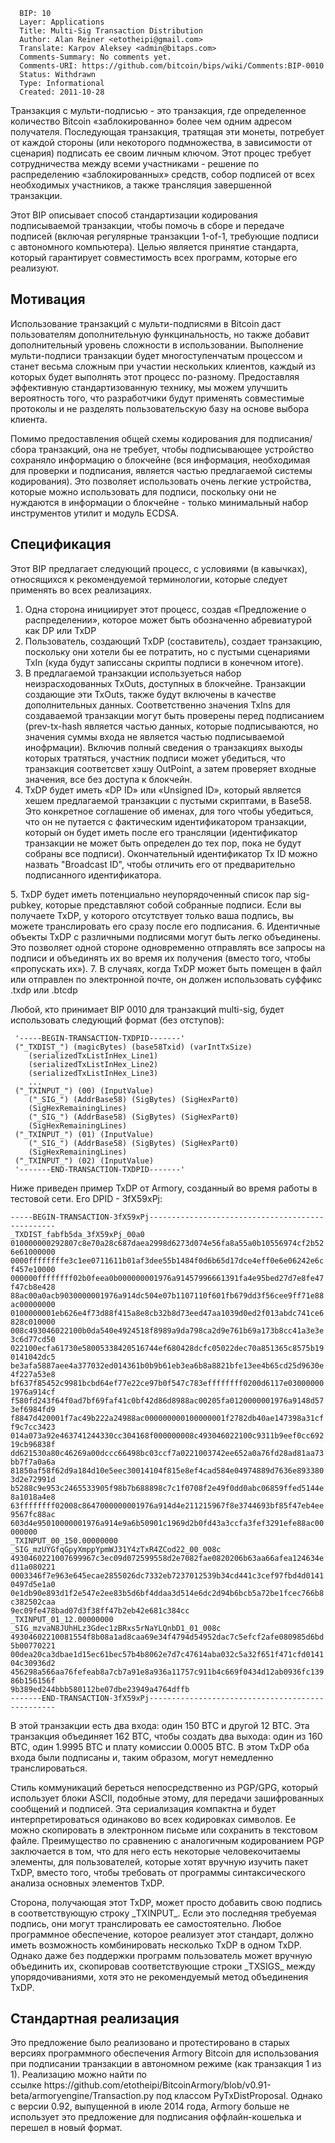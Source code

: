 <pre>
  BIP: 10
  Layer: Applications
  Title: Multi-Sig Transaction Distribution
  Author: Alan Reiner <etotheipi@gmail.com>
  Translate: Karpov Aleksey <admin@bitaps.com>
  Comments-Summary: No comments yet.
  Comments-URI: https://github.com/bitcoin/bips/wiki/Comments:BIP-0010
  Status: Withdrawn
  Type: Informational
  Created: 2011-10-28
</pre>

Транзакция с мульти-подписью - это транзакция, где определенное количество Bitcoin «заблокированно» более чем одним адресом получателя. Последующая транзакция, тратящая эти монеты, потребует от каждой стороны (или некоторого подмножества, в зависимости от сценария) подписать ее своим личным ключом. Этот процес требует сотрудничества между всеми участниками - решение по  распределению «заблокированных» средств, собор подписей от всех необходимых участников, а также трансляция завершенной транзакции.

Этот BIP описывает способ стандартизации кодирования подписываемой транзакции, чтобы помочь в сборе и передаче подписей (включая регулярные транзакции 1-of-1, требующие подписи с автономного компьютера). Целью является принятие стандарта, который гарантирует совместимость всех программ, которые его реализуют.

==Мотивация==

Использование транзакций с мульти-подписями в Bitcoin даст пользователям дополнительную функцинальность, но также добавит дополнительный уровень сложности в использовании. Выполнение мульти-подписи транзакции будет многоступенчатым процессом и
станет весьма сложным при участии нескольких клиентов, каждый из которых будет выполнять этот процесс по-разному. Предоставляя эффективную стандартизованную технику, мы можем улучшить вероятность того, что разработчики будут применять совместимые протоколы и не разделять пользовательскую базу на основе выбора клиента.

Помимо предоставления общей схемы кодирования для подписания/сбора транзакций, она не требует, чтобы подписывающее устройство сохраняло информацию о блокчейне (вся информация, необходимая для проверки и подписания, является частью предлагаемой системы кодирования). Это позволяет использовать очень легкие устройства, которые можно использовать для подписи, поскольку они не
нуждаются в информации о блокчейне - только минимальный набор инструментов утилит и модуль ECDSA. 

==Спецификация==

Этот BIP предлагает следующий процесс, с условиями (в кавычках), относящихся к рекомендуемой терминологии, которые следует применять во всех реализациях.

#  Одна сторона инициирует этот процесс, создав «Предложение о распределении», которое может быть обозначенно абревиатурой как DP или TxDP
#  Пользователь, создающий TxDP (составитель), создает транзакцию,  поскольку они хотели бы ее потратить, но с пустыми сценариями TxIn (куда будут записсаны скрипты подписи в конечном итоге).
#  В предлагаемой транзакции используеться набор неизрасходованных TxOuts, доступных в блокчейне. Транзакции создающие эти TxOuts, также будут включены в качестве дополнительных данных. Соответственно значения TxIns для создаваемой транзакции могут быть проверены перед подписанием (prev-tx-hash является частью данных, которые подписываются, но значения суммы входа не является частью подписываемой инофрмации). Включив полный сведения о транзакциях выходы которых тратяться, участник подписи может убедиться, что транзакция соответсвет хэшу OutPoint, а затем проверяет входные значения, все без доступа к блокчейн.
# TxDP будет иметь «DP ID» или «Unsigned ID», который является хешем предлагаемой транзакции с пустыми скриптами, в Base58. Это конкретное соглашение об именах, для того чтобы убедиться, что он не путается с фактическим идентификатором транзакции, который он будет иметь после его трансляции (идентификатор транзакции не может быть определен до тех пор, пока не будут собраны все подписи). Окончательный идентификатор Tx ID можно назвать "Broadcast ID", чтобы отличить его от предварительно подписанного идентификатора.
5. TxDP будет иметь потенциально неупорядоченный список пар sig-pubkey, которые представляют собой собранные подписи. Если вы получаете TxDP, у которого отсутствует только ваша подпись, вы можете транслировать его сразу после его подписания.
6. Идентичные объекты TxDP с различными подписями могут быть легко объединены. Это позволяет одной стороне одновременно отправлять все запросы на подписи и объединять их во время их получения (вместо того, чтобы «пропускать их»).
7. В случаях, когда TxDP может быть помещен в файл или отправлен по электронной почте, он должен использовать суффикс .txdp или .btcdp

Любой, кто принимает BIP 0010 для транзакций multi-sig, будет использовать следующий формат (без отступов):

<pre>
 '-----BEGIN-TRANSACTION-TXDPID-------'
 ("_TXDIST_") (magicBytes) (base58Txid) (varIntTxSize)
    (serializedTxListInHex_Line1)
    (serializedTxListInHex_Line2)
    (serializedTxListInHex_Line3)
    ...
 ("_TXINPUT_") (00) (InputValue)
    ("_SIG_") (AddrBase58) (SigBytes) (SigHexPart0)
    (SigHexRemainingLines)
    ("_SIG_") (AddrBase58) (SigBytes) (SigHexPart0)
    (SigHexRemainingLines)
 ("_TXINPUT_") (01) (InputValue)
    ("_SIG_") (AddrBase58) (SigBytes) (SigHexPart0)
    (SigHexRemainingLines)
 ("_TXINPUT_") (02) (InputValue)
 '-------END-TRANSACTION-TXDPID-------'
</pre>

Ниже приведен пример TxDP от Armory, созданный во время работы в тестовой сети. Его DPID - 3fX59xPj:

</pre>
 -----BEGIN-TRANSACTION-3fX59xPj-------------------------------------------------
 _TXDIST_fabfb5da_3fX59xPj_00a0
 010000000292807c8e70a28c687daea2998d6273d074e56fa8a55a0b10556974cf2b526e61000000
 0000ffffffffe3c1ee0711611b01af3dee55b1484f0d6b65d17dce4eff0e6e06242e6cf457e10000
 000000ffffffff02b0feea0b000000001976a91457996661391fa4e95bed27d7e8fe47f47cb8e428
 88ac00a0acb9030000001976a914dc504e07b1107110f601fb679dd3f56cee9ff71e88ac00000000
 0100000001eb626e4f73d88f415a8e8cb32b8d73eed47aa1039d0ed2f013abdc741ce6828c010000
 008c493046022100b0da540e4924518f8989a9da798ca2d9e761b69a173b8cc41a3e3e3c6d77cd50
 022100ecfa61730e58005338420516744ef680428dcfc05022dec70a851365c8575b190141042dc5
 be3afa5887aee4a377032ed014361b0b9b61eb3ea6b8a8821bfe13ee4b65cd25d9630e4f227a53e8
 bf637f85452c9981bcbd64ef77e22ce97b0f547c783effffffff0200d6117e030000001976a914cf
 f580fd243f64f0ad7bf69faf41c0bf42d86d8988ac00205fa0120000001976a9148d573ef6984fd9
 f8847d420001f7ac49b222a24988ac000000000100000001f2782db40ae147398a31cff9c7cc3423
 014a073a92e463741244330cc304168f000000008c493046022100c9311b9eef0cc69219cb96838f
 dd621530a80c46269a00dccc66498bc03ccf7a0221003742ee652a0a76fd28ad81aa73bb7f7a0a6a
 81850af58f62d9a184d10e5eec30014104f815e8ef4cad584e04974889d7636e8933803d2e72991d
 b5288c9e953c2465533905f98b7b688898c7c1f0708f2e49f0dd0abc06859ffed5144e8a1018a4e8
 63ffffffff02008c8647000000001976a914d4e211215967f8e3744693bf85f47eb4ee9567fc88ac
 603d4e95010000001976a914e9a6b50901c1969d2b0fd43a3ccfa3fef3291efe88ac00000000
 _TXINPUT_00_150.00000000
 _SIG_mzUYGfqGpyXmppYpmWJ31Y4zTxR4ZCod22_00_008c
 4930460221007699967c3ec09d072599558d2e7082fae0820206b63aa66afea124634ed11a080221
 0003346f7e963e645ecae2855026dc7332eb7237012539b34cd441c3cef97fbd4d01410497d5e1a0
 0e1db90e893d1f2e547e2ee83b5d6bf4ddaa3d514e6dc2d94b6bcb5a72be1fcec766b8c382502caa
 9ec09fe478bad07d3f38ff47b2eb42e681c384cc
 _TXINPUT_01_12.00000000
 _SIG_mzvaN8JUhHLz3Gdec1zBRxs5rNaYLQnbD1_01_008c
 49304602210081554f8b08a1ad8caa69e34f4794d54952dac7c5efcf2afe080985d6bd5b00770221
 00dea20ca3dbae1d15ec61bec57b4b8062e7d7c47614aba032c5a32f651f471cfd014104c30936d2
 456298a566aa76fefeab8a7cb7a91e8a936a11757c911b4c669f0434d12ab0936fc13986b156156f
 9b389ed244bbb580112be07dbe23949a4764dffb
 -------END-TRANSACTION-3fX59xPj-------------------------------------------------
</pre>

В этой транзакции есть два входа: один 150 BTC и другой 12 BTC. Эта транзакция объединяет 162 BTC, чтобы создать два выхода: один из 160 BTC, один 1.9995 BTC и плату комиссии 0.0005 BTC. В этом TxDP оба входа были подписаны и, таким образом, могут немедленно транслироваться.

Стиль коммуникаций береться непосредственно из PGP/GPG, который использует блоки ASCII, подобные этому, для передачи зашифрованных сообщений и подписей. Эта сериализация компактна и будет интерпретироваться одинаково во всех кодировках символов. Ее можно скопировать в электронном письме или сохранить в текстовом файле. Преимущество по сравнению с аналогичным кодированием PGP заключается в том, что для него есть некоторые человекочитаемы элементы, для пользователей, которые хотят вручную изучить пакет TxDP, вместо того, чтобы требовать от программы синтаксического анализа основных элементов TxDP.

Сторона, получающая этот TxDP, может просто добавить свою подпись в соответствующую строку _TXINPUT_. Если это последняя требуемая подпись, они могут транслировать ее самостоятельно. Любое программное обеспечение, которое реализует этот стандарт, должно иметь возможность комбинировать несколько TxDP в одном TxDP. Однако даже без поддержки программ пользователь может вручную объединить их, скопировав соответствующие строки _TXSIGS_ между упорядочиваниями, хотя это не рекомендуемый метод
объединения TxDP.

== Стандартная реализация ==

Это предложение было реализовано и протестировано в старых версиях программного обеспечения Armory Bitcoin для использования при подписании транзакции в автономном режиме (как транзакция 1 из 1). Реализацию можно найти по ссылке https://github.com/etotheipi/BitcoinArmory/blob/v0.91-beta/armoryengine/Transaction.py под классом PyTxDistProposal. Однако с версии 0.92, выпущенной в июле 2014 года, Armory больше не использует это предложение для подписания оффлайн-кошелька и перешел в новый формат.
